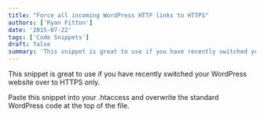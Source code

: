 ```yaml
---
title: "Force all incoming WordPress HTTP links to HTTPS" 
authors: ['Ryan Fitton']
date: '2015-07-22'
tags: ['Code Snippets']
draft: false
summary: 'This snippet is great to use if you have recently switched your WordPress website over to HTTPS only. Paste this snippet into your .htaccess and overwrite the standard WordPress code at the top of the file.'
---
```


This snippet is great to use if you have recently switched your WordPress website over to HTTPS only.

Paste this snippet into your .htaccess and overwrite the standard WordPress code at the top of the file.
